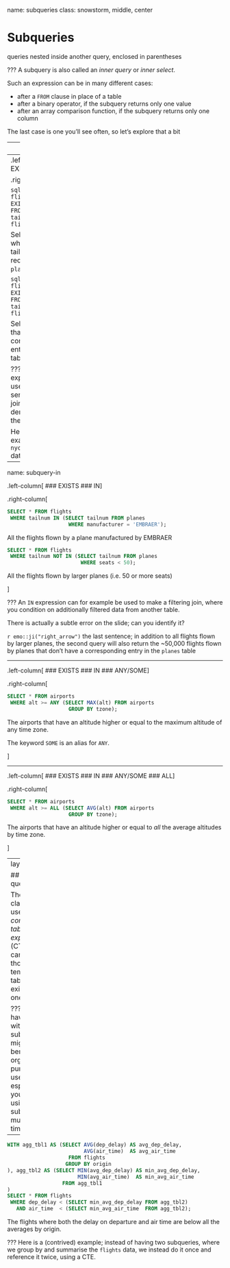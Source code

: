 name: subqueries
class: snowstorm, middle, center

# Subqueries

queries nested inside another query, enclosed in parentheses

???
A subquery is also called an _inner query_ or _inner select_.

Such an expression can be in many different cases:

- after a `FROM` clause in place of a table
- after a binary operator, if the subquery returns only one value
- after an array comparison function, if the subquery returns only one column

The last case is one you'll see often, so let's explore that a bit

---
layout: true

## Subquery expressions

---
.left-column[
### EXISTS
]

.right-column[

```sql
SELECT * FROM flights
 WHERE EXISTS (SELECT 1 FROM planes
                WHERE tailnum = flights.tailnum);
```

Selects the flights where the plane's tail number is recorded in the `planes` table.

```sql
SELECT * FROM flights
 WHERE NOT EXISTS (SELECT 1 FROM planes
                    WHERE tailnum = flights.tailnum);
```

Selects the flights that do _not_ have a corresponding entry in the `planes` table
]

???
An `EXISTS` expression can be used to make semi and anti joins, as demonstrated on the previous slide.

Here is an example using the `nycflights13` data.

---
name: subquery-in

.left-column[
### EXISTS
### IN
]

.right-column[

```sql
SELECT * FROM flights
 WHERE tailnum IN (SELECT tailnum FROM planes
                    WHERE manufacturer = 'EMBRAER');
```

All the flights flown by a plane manufactured by EMBRAER

```sql
SELECT * FROM flights
 WHERE tailnum NOT IN (SELECT tailnum FROM planes
                        WHERE seats < 50);
```

All the flights flown by larger planes (i.e. 50 or more seats)

]

???
An `IN` expression can for example be used to make a filtering join, where you condition on additionally filtered data from another table.

There is actually a subtle error on the slide; can you identify it?

`r emo::ji("right_arrow")` the last sentence; in addition to all flights flown by larger planes, the second query will also return the ~50,000 flights flown by planes that don't have a corresponding entry in the `planes` table

---

.left-column[
### EXISTS
### IN
### ANY/SOME
]

.right-column[

```sql
SELECT * FROM airports
 WHERE alt >= ANY (SELECT MAX(alt) FROM airports
                    GROUP BY tzone);
```

The airports that have an altitude higher or equal to the maximum altitude of any time zone.

The keyword `SOME` is an alias for `ANY`.

]

---

.left-column[
### EXISTS
### IN
### ANY/SOME
### ALL
]

.right-column[

```sql
SELECT * FROM airports
 WHERE alt >= ALL (SELECT AVG(alt) FROM airports
                    GROUP BY tzone);
```

The airports that have an altitude higher or equal to _all_ the average altitudes by time zone.

]

---
layout: false

## WITH queries

The `WITH` clause is used to build _common table expressions_ (CTE), which can be thought of as temporary tables that exists for just one query.

???
If you have a query with a lot of subqueries, it might be beneficial for organisational purposes to use CTEs, especially if you end up using a subquery multiple times.

--

```sql
WITH agg_tbl1 AS (SELECT AVG(dep_delay) AS avg_dep_delay,
			             AVG(air_time)  AS avg_air_time
	                FROM flights
	               GROUP BY origin
), agg_tbl2 AS (SELECT MIN(avg_dep_delay) AS min_avg_dep_delay,
			           MIN(avg_air_time)  AS min_avg_air_time
	              FROM agg_tbl1
)
SELECT * FROM flights
 WHERE dep_delay < (SELECT min_avg_dep_delay FROM agg_tbl2)
   AND air_time  < (SELECT min_avg_air_time  FROM agg_tbl2);
```


The flights where both the delay on departure and air time are below all the averages by origin.

???
Here is a (contrived) example;
instead of having two subqueries, where we group by and summarise the `flights` data, we instead do it once and reference it twice, using a CTE.
